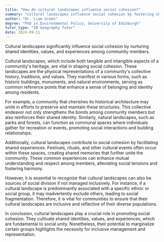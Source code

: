 ```yaml
---
title: "How do cultural landscapes influence social cohesion?"
summary: "Cultural landscapes influence social cohesion by fostering shared identities, values, and experiences among community members."
author: "Dr. Liam Green"
degree: "PhD in Environmental Policy, University of Edinburgh"
tutor_type: "IB Geography Tutor"
date: 2024-09-11
---
```


Cultural landscapes significantly influence social cohesion by nurturing shared identities, values, and experiences among community members.

Cultural landscapes, which include both tangible and intangible aspects of a community's heritage, are vital in shaping social cohesion. These landscapes are the physical representations of a community's collective history, traditions, and values. They manifest in various forms, such as historic buildings, monuments, and natural environments, serving as common reference points that enhance a sense of belonging and identity among residents.

For example, a community that cherishes its historical architecture may unite in efforts to preserve and maintain these structures. This collective endeavor not only strengthens the bonds among community members but also reinforces their shared identity. Similarly, natural landscapes, such as parks and forests, can function as communal spaces where individuals gather for recreation or events, promoting social interactions and building relationships.

Additionally, cultural landscapes contribute to social cohesion by facilitating shared experiences. Festivals, rituals, and other cultural events often occur within these spaces, creating shared memories that further unite the community. These common experiences can enhance mutual understanding and respect among members, alleviating social tensions and fostering harmony.

However, it is essential to recognize that cultural landscapes can also be sources of social division if not managed inclusively. For instance, if a cultural landscape is predominantly associated with a specific ethnic or social group, it may inadvertently exclude others, leading to social fragmentation. Therefore, it is vital for communities to ensure that their cultural landscapes are inclusive and reflective of their diverse populations.

In conclusion, cultural landscapes play a crucial role in promoting social cohesion. They cultivate shared identities, values, and experiences, which are fundamental to social unity. Nonetheless, their potential to marginalize certain groups highlights the necessity for inclusive management and representation.
    